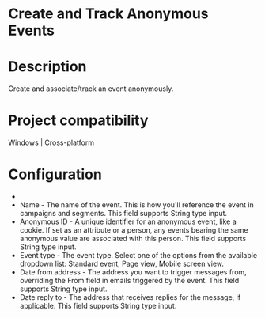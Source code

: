 ﻿# Create and Track Anonymous Events

# Description

Create and associate/track an event anonymously.

# Project compatibility

Windows | Cross-platform

# Configuration

* 
* Name - The name of the event. This is how you'll reference the event in campaigns and segments. This field supports String type input.
* Anonymous ID - A unique identifier for an anonymous event, like a cookie. If set as an attribute or a person, any events bearing the same anonymous value are associated with this person. This field supports String type input.
* Event type - The event type. Select one of the options from the available dropdown list: Standard event, Page view, Mobile screen view.
* Date from address - The address you want to trigger messages from, overriding the From field in emails triggered by the event. This field supports String type input.
* Date reply to - The address that receives replies for the message, if applicable. This field supports String type input.
